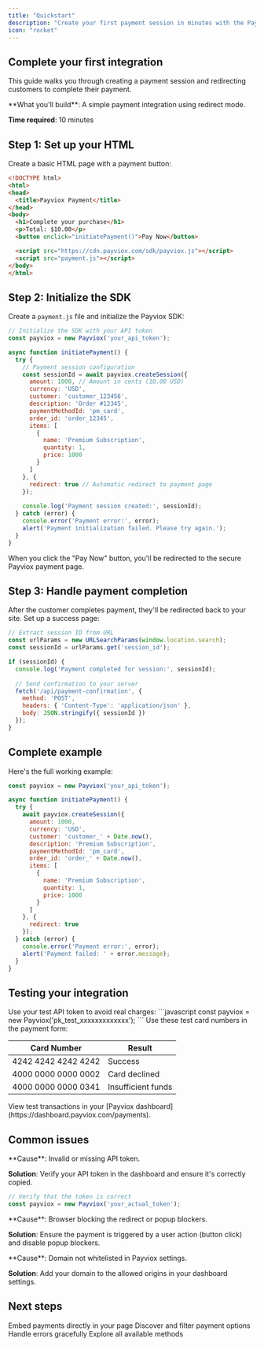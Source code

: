 ```yaml
---
title: "Quickstart"
description: "Create your first payment session in minutes with the Payviox SDK"
icon: "rocket"
---
```


## Complete your first integration

This guide walks you through creating a payment session and redirecting customers to complete their payment.

<Info>
**What you'll build**: A simple payment integration using redirect mode.

**Time required**: 10 minutes
</Info>

## Step 1: Set up your HTML

Create a basic HTML page with a payment button:

```html index.html
<!DOCTYPE html>
<html>
<head>
  <title>Payviox Payment</title>
</head>
<body>
  <h1>Complete your purchase</h1>
  <p>Total: $10.00</p>
  <button onclick="initiatePayment()">Pay Now</button>

  <script src="https://cdn.payviox.com/sdk/payviox.js"></script>
  <script src="payment.js"></script>
</body>
</html>
```

## Step 2: Initialize the SDK

Create a `payment.js` file and initialize the Payviox SDK:

```javascript payment.js
// Initialize the SDK with your API token
const payviox = new Payviox('your_api_token');

async function initiatePayment() {
  try {
    // Payment session configuration
    const sessionId = await payviox.createSession({
      amount: 1000, // Amount in cents (10.00 USD)
      currency: 'USD',
      customer: 'customer_123456',
      description: 'Order #12345',
      paymentMethodId: 'pm_card',
      order_id: 'order_12345',
      items: [
        {
          name: 'Premium Subscription',
          quantity: 1,
          price: 1000
        }
      ]
    }, {
      redirect: true // Automatic redirect to payment page
    });
    
    console.log('Payment session created:', sessionId);
  } catch (error) {
    console.error('Payment error:', error);
    alert('Payment initialization failed. Please try again.');
  }
}
```

<Check>
When you click the "Pay Now" button, you'll be redirected to the secure Payviox payment page.
</Check>

## Step 3: Handle payment completion

After the customer completes payment, they'll be redirected back to your site. Set up a success page:

```javascript success.js
// Extract session ID from URL
const urlParams = new URLSearchParams(window.location.search);
const sessionId = urlParams.get('session_id');

if (sessionId) {
  console.log('Payment completed for session:', sessionId);
  
  // Send confirmation to your server
  fetch('/api/payment-confirmation', {
    method: 'POST',
    headers: { 'Content-Type': 'application/json' },
    body: JSON.stringify({ sessionId })
  });
}
```

## Complete example

Here's the full working example:

```javascript payment.js
const payviox = new Payviox('your_api_token');

async function initiatePayment() {
  try {
    await payviox.createSession({
      amount: 1000,
      currency: 'USD',
      customer: 'customer_' + Date.now(),
      description: 'Premium Subscription',
      paymentMethodId: 'pm_card',
      order_id: 'order_' + Date.now(),
      items: [
        {
          name: 'Premium Subscription',
          quantity: 1,
          price: 1000
        }
      ]
    }, {
      redirect: true
    });
  } catch (error) {
    console.error('Payment error:', error);
    alert('Payment failed: ' + error.message);
  }
}
```

## Testing your integration

<Steps>
<Step title="Use test credentials">
Use your test API token to avoid real charges:
```javascript
const payviox = new Payviox('pk_test_xxxxxxxxxxxxx');
```
</Step>

<Step title="Test card numbers">
Use these test card numbers in the payment form:

| Card Number | Result |
|------------|---------|
| 4242 4242 4242 4242 | Success |
| 4000 0000 0000 0002 | Card declined |
| 4000 0000 0000 0341 | Insufficient funds |
</Step>

<Step title="Monitor in dashboard">
View test transactions in your [Payviox dashboard](https://dashboard.payviox.com/payments).
</Step>
</Steps>

## Common issues

<AccordionGroup>
<Accordion title="401 Unauthorized error">
**Cause**: Invalid or missing API token.

**Solution**: Verify your API token in the dashboard and ensure it's correctly copied.
```javascript
// Verify that the token is correct
const payviox = new Payviox('your_actual_token');
```
</Accordion>

<Accordion title="Redirect not working">
**Cause**: Browser blocking the redirect or popup blockers.

**Solution**: Ensure the payment is triggered by a user action (button click) and disable popup blockers.
</Accordion>

<Accordion title="CORS errors">
**Cause**: Domain not whitelisted in Payviox settings.

**Solution**: Add your domain to the allowed origins in your dashboard settings.
</Accordion>
</AccordionGroup>

## Next steps

<CardGroup cols={2}>
<Card title="Iframe integration" icon="window" href="/sdk/integration/iframe">
Embed payments directly in your page
</Card>

<Card title="Payment methods" icon="credit-card" href="/sdk/payment-methods">
Discover and filter payment options
</Card>

<Card title="Error handling" icon="triangle-exclamation" href="/sdk/error-handling">
Handle errors gracefully
</Card>

<Card title="API reference" icon="book" href="/sdk/api-reference/payviox-class">
Explore all available methods
</Card>
</CardGroup>

